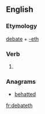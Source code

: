 ==English==

===Etymology===
[[debate]] + [[-eth]]

===Verb===
{{en-verb form}}

# {{archaic third-person singular of|debate}}

===Anagrams===
* [[behatted#English|behatted]]

[[fr:debateth]]